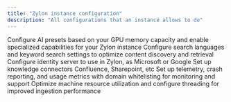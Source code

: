 ```yaml
---
title: "Zylon instance configuration"
description: "All configurations that an instance allows to do"
---
```


<CardGroup cols={2}>
  <Card title="AI Presets" icon="laptop" href="operator-manual/configuration/ai-presets">
    Configure AI presets based on your GPU memory capacity and enable specialized capabilities for your Zylon instance
  </Card>
  <Card title="Search" icon="magnifying-glass" href="operator-manual/configuration/search">
    Configure search languages and keyword search settings to optimize content discovery and retrieval
  </Card>
  <Card title="OpenID" icon="link" href="operator-manual/openid">
    Configure identity server to use in Zylon, as Microsoft or Google
  </Card>
  <Card title="Knowledge Connectors" icon="lock" href="operator-manual/knowledge-base/index">
    Set up knowledge connectors Confluence, Sharepoint, etc
  </Card>
  <Card title="Observability" icon="chart-line" href="operator-manual/configuration/observability">
    Set up telemetry, crash reporting, and usage metrics with domain whitelisting for monitoring and support
  </Card>
  <Card title="Performance Tweaks" icon="gauge-high" href="operator-manual/configuration/performance">
    Optimize machine resource utilization and configure threading for improved ingestion performance
  </Card>
</CardGroup>